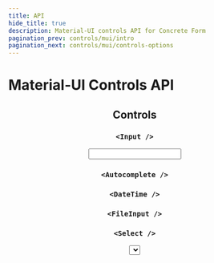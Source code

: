 ```yaml
---
title: API
hide_title: true
description: Material-UI controls API for Concrete Form
pagination_prev: controls/mui/intro
pagination_next: controls/mui/controls-options
---
```





# Material-UI Controls API

<Header />

## Controls

### `<Input />`
<Input />

### `<Autocomplete />`
<Autocomplete />

### `<DateTime />`
<DateTime />

### `<FileInput />`
<FileInput />

### `<Select />`
<Select />

### `<SingleCheckbox />`
<SingleCheckbox />

### `<Slider />`
<Slider />

### `<Textarea />`
<Textarea />

### `<ToggleSwitch />`
<ToggleSwitch />


## Control Groups

### `<CheckboxGroup />`
<CheckboxGroup />

### `<RadioGroup />`
<RadioGroup />


## Form Controls

### `<SubmitButton />`
<SubmitButton />


## Layout

### `<LabelledControl />`
<LabelledControl />